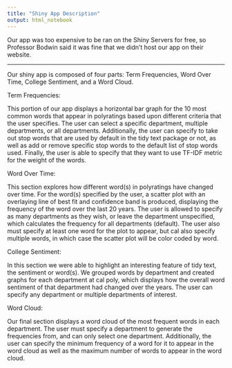 ```yaml
---
title: "Shiny App Description"
output: html_notebook
---
```



Our app was too expensive to be ran on the Shiny Servers for free, so Professor Bodwin said it was fine that we didn't host our app on their website.

***

Our shiny app is composed of four parts: Term Frequencies, Word Over Time, College Sentiment, and a Word Cloud. 

Term Frequencies:

This portion of our app displays a horizontal bar graph for the 10 most common words that appear in polyratings based upon different criteria that the user specifies. The user can select a specific department, multiple departments, or all departments. Additionally, the user can specify to take out stop words that are used by default in the tidy text package or not, as well as add or remove specific stop words to the default list of stop words used. Finally, the user is able to specify that they want to use TF-IDF metric for the weight of the words. 

Word Over Time:

This section explores how different word(s) in polyratings have changed over time. For the word(s) specified by the user, a scatter plot with an overlaying line of best fit and confidence band is produced, displaying the frequency of the word over the last 20 years. The user is allowed to specify as many departments as they wish, or leave the department unspecified, which calculates the frequency for all departments (default). The user also must specify at least one word for the plot to appear, but cal also specify multiple words, in which case the scatter plot will be color coded by word. 

College Sentiment:

In this section we were able to highlight an interesting feature of tidy text, the sentiment or word(s). We grouped words by department and created graphs for each department at cal poly, which displays how the overall word sentiment of that department had changed over the years. The user can specify any department or multiple departments of interest. 

Word Cloud:

Our final section displays a word cloud of the most frequent words in each department. The user must specify a department to generate the frequencies from, and can only select one department. Additionally, the user can specify the minimum frequency of a word for it to appear in the word cloud as well as the maximum number of words to appear in the word cloud. 